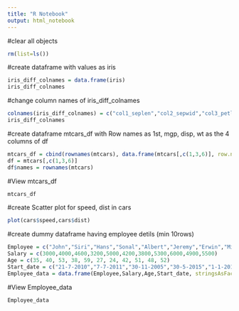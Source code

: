 ---
title: "R Notebook"
output: html_notebook
---
#clear all objects
```{r}
rm(list=ls())
```
#create dataframe with values as iris
```{r}
iris_diff_colnames = data.frame(iris)
iris_diff_colnames
```
#change column names of iris_diff_colnames
```{r}
colnames(iris_diff_colnames) = c("col1_seplen","col2_sepwid","col3_petlen","col4_petwid")
iris_diff_colnames
```
#create dataframe mtcars_df with Row names as 1st, mgp, disp, wt as the 4 columns of df
```{r}
mtcars_df = cbind(rownames(mtcars), data.frame(mtcars[,c(1,3,6)], row.names=NULL))
df = mtcars[,c(1,3,6)]
df$names = rownames(mtcars)
```
#View mtcars_df
```{r}
mtcars_df
```
#create Scatter plot for speed, dist in cars
```{r}
plot(cars$speed,cars$dist)
```
#create dummy dataframe having employee detils (min 10rows)
```{r}
Employee = c("John","Siri","Hans","Sonal","Albert","Jeremy","Erwin","Mike", "Ester", "Micheal","Paul")
Salary = c(3000,4000,4600,3200,5000,4200,3800,5300,6000,4900,5500)
Age = c(35, 40, 53, 38, 59, 27, 24, 42, 51, 48, 52)
Start_date = c("21-7-2010","7-7-2011","30-11-2005","30-5-2015","1-1-2013","5-10-1999","5-6-2017","3-9-1998","7-3-2012","3-11-1993","20-10-2010")
Employee_data = data.frame(Employee,Salary,Age,Start_date, stringsAsFactors = F)
```
#View Employee_data 
```{r}
Employee_data
```
